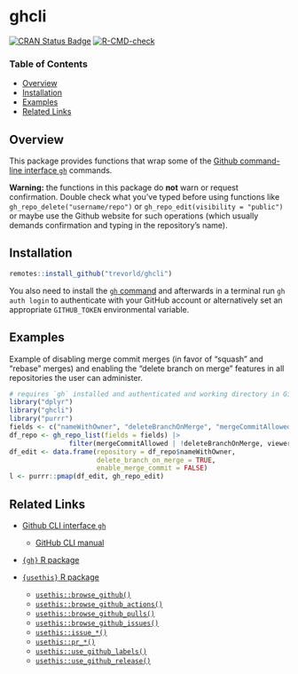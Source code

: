 # ghcli

[![CRAN Status Badge](https://www.r-pkg.org/badges/version/ghcli)](https://cran.r-project.org/package=ghcli)
[![R-CMD-check](https://github.com/trevorld/ghcli/actions/workflows/R-CMD-check.yaml/badge.svg?branch=main)](https://github.com/trevorld/ghcli/actions)

### Table of Contents

* [Overview](#overview)
* [Installation](#installation)
* [Examples](#examples)
* [Related Links](#links)

## <a name="overview">Overview</a>

This package provides functions that wrap some of the [Github command-line interface `gh`](https://cli.github.com/) commands.

**Warning:** the functions in this package do **not** warn or request confirmation.  Double check what you've typed before using functions like `gh_repo_delete("username/repo")` or `gh_repo_edit(visibility = "public")` or maybe use the Github website for such operations (which usually demands confirmation and typing in the repository's name).

## <a name="installation">Installation</a>

```r
remotes::install_github("trevorld/ghcli")
```

You also need to install the [`gh` command](https://cli.github.com/) and
afterwards in a terminal run `gh auth login` to authenticate with your GitHub account or alternatively
set an appropriate `GITHUB_TOKEN` environmental variable.

## <a name="examples">Examples</a>

Example of disabling merge commit merges (in favor of "squash" and "rebase" merges) and enabling
the "delete branch on merge" features in all repositories the user can administer.

```r
# requires `gh` installed and authenticated and working directory in Github repository
library("dplyr")
library("ghcli")
library("purrr")
fields <- c("nameWithOwner", "deleteBranchOnMerge", "mergeCommitAllowed", "viewerCanAdminister")
df_repo <- gh_repo_list(fields = fields) |>
               filter(mergeCommitAllowed | !deleteBranchOnMerge, viewerCanAdminister)
df_edit <- data.frame(repository = df_repo$nameWithOwner,
                      delete_branch_on_merge = TRUE,
                      enable_merge_commit = FALSE)
l <- purrr::pmap(df_edit, gh_repo_edit)
```

## <a name="links">Related Links</a>

* [Github CLI interface `gh`](https://cli.github.com/)

  + [GitHub CLI manual](https://cli.github.com/manual/)

* [`{gh}` R package](https://github.com/r-lib/gh)
* [`{usethis}` R package](https://github.com/r-lib/usethis)

  + [`usethis::browse_github()`](https://usethis.r-lib.org/reference/browse_github.html)
  + [`usethis::browse_github_actions()`](https://usethis.r-lib.org/reference/browse_github_actions.html)
  + [`usethis::browse_github_pulls()`](https://usethis.r-lib.org/reference/browse_github_pulls.html)
  + [`usethis::browse_github_issues()`](https://usethis.r-lib.org/reference/browse_github_issues.html)
  + [`usethis::issue_*()`](https://usethis.r-lib.org/reference/issue-this.html)
  + [`usethis::pr_*()`](https://usethis.r-lib.org/reference/pull-requests.html)
  + [`usethis::use_github_labels()`](https://usethis.r-lib.org/reference/use_github_labels.html)
  + [`usethis::use_github_release()`](https://usethis.r-lib.org/reference/use_github_release.html)
